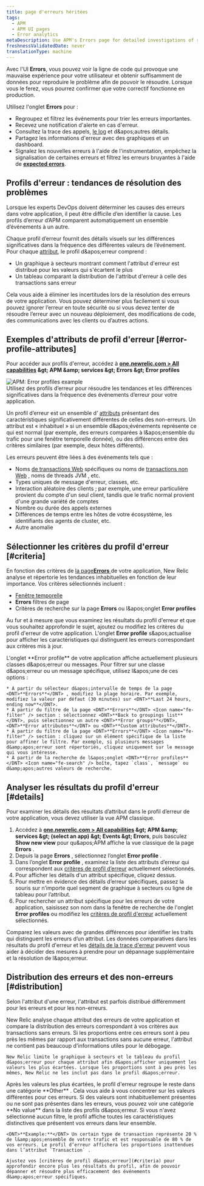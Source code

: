 ```yaml
---
title: page d'erreurs héritées
tags:
  - APM
  - APM UI pages
  - Error analytics
metaDescription: Use APM's Errors page for detailed investigations of reported errors.
freshnessValidatedDate: never
translationType: machine
---
```


Avec l&apos;UI <DNT>**Errors**</DNT>, vous pouvez voir la ligne de code qui provoque une mauvaise expérience pour votre utilisateur et obtenir suffisamment de données pour reproduire le problème afin de pouvoir le résoudre. Lorsque vous le ferez, vous pourrez confirmer que votre correctif fonctionne en production.

Utilisez l&apos;onglet <DNT>**Errors**</DNT> pour :

* Regroupez et filtrez les événements pour trier les erreurs importantes.
* Recevez une notification d&apos;alerte en cas d&apos;erreur.
* Consultez la trace des appels, [le log](#logs-context) et d&amp;apos;autres détails.
* Partagez les informations d&apos;erreur avec des graphiques et un dashboard.
* Signalez les nouvelles erreurs à l&apos;aide de l&apos;instrumentation, empêchez la signalisation de certaines erreurs et filtrez les erreurs bruyantes à l&apos;aide de [<DNT>**expected errors**</DNT>](#expected-errors).

## Profils d&apos;erreur : tendances de résolution des problèmes

Lorsque les experts DevOps doivent déterminer les causes des erreurs dans votre application, il peut être difficile d’en identifier la cause. Les profils d’erreur d’APM comparent automatiquement un ensemble d’événements à un autre.

Chaque profil d’erreur fournit des détails visuels sur les différences significatives dans la fréquence des différentes valeurs de l’événement. Pour chaque [attribut](/docs/accounts-partnerships/education/getting-started-new-relic/glossary#attribute), le profil d&amp;apos;erreur comprend :

* Un graphique à secteurs montrant comment l&apos;attribut d&apos;erreur est distribué pour les valeurs qui s&apos;écartent le plus
* Un tableau comparant la distribution de l&apos;attribut d&apos;erreur à celle des transactions sans erreur

Cela vous aide à éliminer les incertitudes lors de la résolution des erreurs de votre application. Vous pouvez déterminer plus facilement si vous pouvez ignorer l’erreur en toute sécurité ou si vous devez tenter de résoudre l’erreur avec un nouveau déploiement, des modifications de code, des communications avec les clients ou d’autres actions.

## Exemples d&apos;attributs de profil d&apos;erreur [#error-profile-attributes]

Pour accéder aux profils d&apos;erreur, accédez à <DNT>**[one.newrelic.com &gt; All capabilities](https://one.newrelic.com/all-capabilities) &amp;gt; APM &amp;amp; services &amp;gt; Errors &amp;gt; Error profiles**</DNT>

<img title="APM: Error profiles example" alt="APM: Error profiles example" src="/images/apm_screenshot-full_seldon-error-profiles.webp" />

<figcaption>
  Utilisez des profils d’erreur pour résoudre les tendances et les différences significatives dans la fréquence des événements d’erreur pour votre application.
</figcaption>

Un profil d’erreur est un ensemble d’ [attributs](/docs/accounts-partnerships/education/getting-started-new-relic/glossary#attribute) présentant des caractéristiques significativement différentes de celles des non-erreurs. Un attribut est « inhabituel » si un ensemble d&amp;apos;événements représente ce qui est normal (par exemple, des erreurs comparées à l&amp;apos;ensemble du trafic pour une fenêtre temporelle donnée), ou des différences entre des critères similaires (par exemple, deux hôtes différents).

Les erreurs peuvent être liées à des événements tels que :

* Noms [de transactions Web](/docs/apm/transactions/intro-transactions/transactions-new-relic-apm) spécifiques ou noms de [transactions non Web](/docs/apm/transactions/intro-transactions/monitor-background-processes-other-non-web-transactions) , noms de threads JVM , etc.
* Types uniques de message d&apos;erreur, classes, etc.
* Interaction aléatoire des clients ; par exemple, une erreur particulière provient du compte d&apos;un seul client, tandis que le trafic normal provient d&apos;une grande variété de comptes
* Nombre ou durée des appels externes
* Différences de temps entre les hôtes de votre écosystème, les identifiants des agents de cluster, etc.
* Autre anomalie

## Sélectionner les critères du profil d&apos;erreur [#criteria]

En fonction des critères de [la page<DNT>**Errors**</DNT> ](/docs/apm/applications-menu/error-analytics/error-analytics-explore-events-behind-errors)de votre application, New Relic analyse et répertorie les tendances inhabituelles en fonction de leur importance. Vos critères sélectionnés incluent :

* [Fenêtre temporelle](/docs/data-analysis/user-interface-functions/view-your-data/time-picker-setting-time-periods-view-data)
* <DNT>**Errors**</DNT> filtres de page
* Critères de recherche sur la page <DNT>**Errors**</DNT> ou l&amp;apos;onglet <DNT>**Error profiles**</DNT>

Au fur et à mesure que vous examinez les résultats du profil d&apos;erreur et que vous souhaitez approfondir le sujet, ajoutez ou modifiez les critères du profil d&apos;erreur de votre application. L&apos;onglet <DNT>**Error profile**</DNT> s&amp;apos;actualise pour afficher les caractéristiques qui distinguent les erreurs correspondant aux critères mis à jour.

<CollapserGroup>
  <Collapser id="profile-criteria-example" title="Exemple de critères de profil d'erreur">
    L&apos;onglet <DNT>**Error profile**</DNT> de votre application affiche actuellement plusieurs classes d&amp;apos;erreur ou messages. Pour filtrer sur une classe d&amp;apos;erreur ou un message spécifique, utilisez l&amp;apos;une de ces options :

    * À partir du sélecteur d&apos;intervalle de temps de la page <DNT>**Errors**</DNT> , modifiez la plage horaire. Par exemple, modifiez la valeur par défaut (30 minutes) sur <DNT>**Last 24 hours, ending now**</DNT>.
    * À partir du filtre de la page <DNT>**Errors**</DNT> <Icon name="fe-filter" /> section : sélectionnez <DNT>**Back to groupings list**</DNT>, puis sélectionnez un autre <DNT>**Error groups**</DNT>, <DNT>**Error attributes**</DNT> ou <DNT>**Custom attributes**</DNT>.
    * À partir du filtre de la page <DNT>**Errors**</DNT> <Icon name="fe-filter" /> section : cliquez sur un élément spécifique de la liste pour affiner le filtre. Par exemple, si plusieurs messages d&amp;apos;erreur sont répertoriés, cliquez uniquement sur le message qui vous intéresse.
    * À partir de la recherche de l&apos;onglet <DNT>**Error profiles**</DNT> <Icon name="fe-search" /> boîte, tapez `class`, `message` ou d&amp;apos;autres valeurs de recherche.
  </Collapser>
</CollapserGroup>

## Analyser les résultats du profil d&apos;erreur [#details]

Pour examiner les détails des résultats d’attribut dans le profil d’erreur de votre application, vous devez utiliser la vue APM classique.

1. Accédez à <DNT>**[one.newrelic.com &gt; All capabilities](https://one.newrelic.com/all-capabilities) &amp;gt; APM &amp;amp; services &amp;gt; (select an app) &amp;gt; Events &amp;gt; Errors**</DNT>, puis basculez <DNT>**Show new view**</DNT> pour qu&amp;apos;APM affiche la vue classique de la page <DNT>**Errors**</DNT> .
2. Depuis la page <DNT>**Errors**</DNT> , sélectionnez l’onglet <DNT>**Error profile**</DNT> .
3. Dans l’onglet <DNT>**Error profile**</DNT> , examinez la liste des attributs d’erreur qui correspondent aux [critères de profil d’erreur](#criteria) actuellement sélectionnés.
4. Pour afficher les détails d&apos;un attribut spécifique, cliquez dessus.
5. Pour mettre en évidence des détails d’erreur spécifiques, passez la souris sur n’importe quel segment de graphique à secteurs ou ligne de tableau pour l’attribut.
6. Pour rechercher un attribut spécifique pour les erreurs de votre application, saisissez son nom dans la fenêtre de recherche de l&apos;onglet <DNT>**Error profiles**</DNT> ou modifiez les [critères de profil d&apos;erreur](#criteria) actuellement sélectionnés.

Comparez les valeurs avec de grandes différences pour identifier les traits qui distinguent les erreurs d’un attribut. Les données comparatives dans les résultats du profil d&apos;erreur et les [détails de la trace d&apos;erreur](/docs/apm/applications-menu/error-analytics/error-analytics-manage-error-traces) peuvent vous aider à décider des mesures à prendre pour un dépannage supplémentaire et la résolution de l&amp;apos;erreur.

## Distribution des erreurs et des non-erreurs [#distribution]

Selon l&apos;attribut d&apos;une erreur, l&apos;attribut est parfois distribué différemment pour les erreurs et pour les non-erreurs.

<CollapserGroup>
  <Collapser id="top" title="Valeurs les plus déviantes">
    New Relic analyse chaque attribut des erreurs de votre application et compare la distribution des erreurs correspondant à vos critères aux transactions sans erreurs. Si les proportions entre ces erreurs sont à peu près les mêmes par rapport aux transactions sans aucune erreur, l&apos;attribut ne contient pas beaucoup d&apos;informations utiles pour le débogage.

    New Relic limite le graphique à secteurs et le tableau du profil d&apos;erreur pour chaque attribut afin d&apos;afficher uniquement les valeurs les plus écartées. Lorsque les proportions sont à peu près les mêmes, New Relic ne les inclut pas dans le profil d&apos;erreur.
  </Collapser>

  <Collapser id="other" title="Autre catégorie">
    Après les valeurs les plus écartées, le profil d&apos;erreur regroupe le reste dans une catégorie <DNT>**Other**</DNT> . Cela vous aide à vous concentrer sur les valeurs différentes pour ces erreurs.
  </Collapser>

  <Collapser id="no-value" title="Aucune catégorie de valeur">
    Si des valeurs sont inhabituellement présentes ou ne sont pas présentes dans les erreurs, vous pouvez voir une catégorie <DNT>**No value**</DNT> dans la liste des profils d&amp;apos;erreur.
  </Collapser>

  <Collapser id="filters" title="Filtres">
    Si vous n&apos;avez sélectionné aucun filtre, le profil affiche toutes les caractéristiques distinctives que présentent vos erreurs dans leur ensemble.

    <DNT>**Example:**</DNT> Un certain type de transaction représente 20 % de l&amp;apos;ensemble de votre trafic et est responsable de 80 % de vos erreurs. Le profil d’erreur affichera les proportions inattendues dans l’attribut `Transaction` .

    Ajustez vos [critères de profil d&apos;erreur](#criteria) pour approfondir encore plus les résultats du profil, afin de pouvoir dépanner et résoudre plus efficacement des événements d&amp;apos;erreur spécifiques.
  </Collapser>
</CollapserGroup>